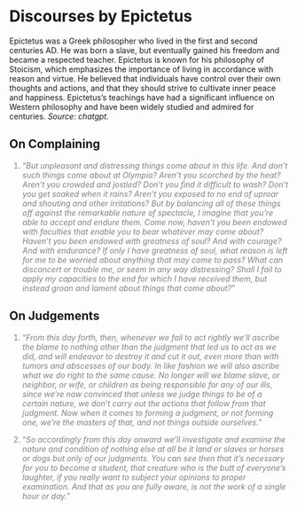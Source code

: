 # Discourses by Epictetus

Epictetus was a Greek philosopher who lived in the first and second centuries AD. He was born a slave, but eventually gained his freedom and became a respected teacher. Epictetus is known for his philosophy of Stoicism, which emphasizes the importance of living in accordance with reason and virtue. He believed that individuals have control over their own thoughts and actions, and that they should strive to cultivate inner peace and happiness. Epictetus's teachings have had a significant influence on Western philosophy and have been widely studied and admired for centuries. *Source: chatgpt.*

## On Complaining

::: {style="color: gray"}
1. "*But unpleasant and distressing things come about in this life. And don't such things come about at Olympia? Aren't you scorched by the heat? Aren't you crowded and jostled? Don't you find it difficult to wash? Don't you get soaked when it rains? Aren't you exposed to no end of uproar and shouting and other irritations? But by balancing all of these things off against the remarkable nature of spectacle, I imagine that you're able to accept and endure them. Come now, haven't you been endowed with faculties that enable you to bear whatever may come about? Haven't you been endowed with greatness of soul? And with courage? And with endurance? If only I have greatness of soul, what reason is left for me to be worried about anything that may come to pass? What can disconcert or trouble me, or seem in any way distressing? Shall I fail to apply my capacities to the end for which I have received them, but instead groan and lament about things that come about?*"
:::

## On Judgements

::: {style="color: gray"}
1. "*From this day forth, then, whenever we fail to act rightly we'll ascribe the blame to nothing other than the judgment that led us to act as we did, and will endeavor to destroy it and cut it out, even more than with tumors and abscesses of our body. In like fashion we will also ascribe what we do right to the same cause. No longer will we blame slave, or neighbor, or wife, or children as being responsible for any of our ills, since we're now convinced that unless we judge things to be of a certain nature, we don't carry out the actions that follow from that judgment. Now when it comes to forming a judgment, or not forming one, we're the masters of that, and not things outside ourselves.*"
:::

::: {style="color: gray"}
2. "*So accordingly from this day onward we'll investigate and examine the nature and condition of nothing else at all be it land or slaves or horses or dogs but only of our judgments. You can see then that it's necessary for you to become a student, that creature who is the butt of everyone's laughter, if you really want to subject your opinions to proper examination. And that as you are fully aware, is not the work of a single hour or day.*"
:::

